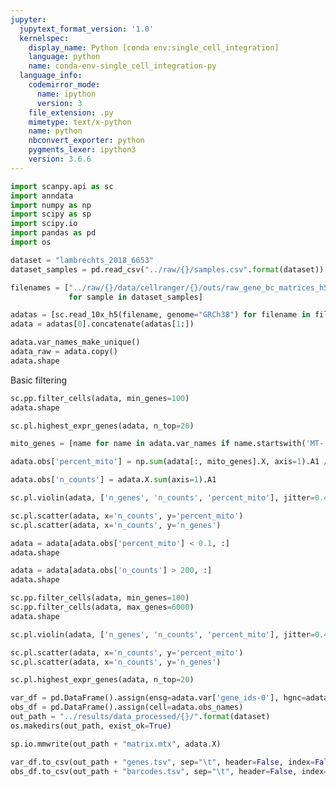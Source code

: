```yaml
---
jupyter:
  jupytext_format_version: '1.0'
  kernelspec:
    display_name: Python [conda env:single_cell_integration]
    language: python
    name: conda-env-single_cell_integration-py
  language_info:
    codemirror_mode:
      name: ipython
      version: 3
    file_extension: .py
    mimetype: text/x-python
    name: python
    nbconvert_exporter: python
    pygments_lexer: ipython3
    version: 3.6.6
---
```


```python
import scanpy.api as sc
import anndata
import numpy as np
import scipy as sp
import scipy.io
import pandas as pd
import os
```

```python
dataset = "lambrechts_2018_6653"
dataset_samples = pd.read_csv("../raw/{}/samples.csv".format(dataset)).samples.values
```

```python
filenames = ["../raw/{}/data/cellranger/{}/outs/raw_gene_bc_matrices_h5.h5".format(dataset, sample) 
             for sample in dataset_samples]
```

```python
adatas = [sc.read_10x_h5(filename, genome="GRCh38") for filename in filenames]
adata = adatas[0].concatenate(adatas[1:])
```

```python
adata.var_names_make_unique()
adata_raw = adata.copy()
adata.shape
```

Basic filtering

```python
sc.pp.filter_cells(adata, min_genes=100)
adata.shape
```

```python
sc.pl.highest_expr_genes(adata, n_top=20)
```

```python
mito_genes = [name for name in adata.var_names if name.startswith('MT-')]
```

```python
adata.obs['percent_mito'] = np.sum(adata[:, mito_genes].X, axis=1).A1 / np.sum(adata.X, axis=1).A1
```

```python
adata.obs['n_counts'] = adata.X.sum(axis=1).A1
```

```python
sc.pl.violin(adata, ['n_genes', 'n_counts', 'percent_mito'], jitter=0.4, multi_panel=True)
```

```python
sc.pl.scatter(adata, x='n_counts', y='percent_mito')
sc.pl.scatter(adata, x='n_counts', y='n_genes')
```

```python
adata = adata[adata.obs['percent_mito'] < 0.1, :]
adata.shape
```

```python
adata = adata[adata.obs['n_counts'] > 200, :]
adata.shape
```

```python
sc.pp.filter_cells(adata, min_genes=100)
sc.pp.filter_cells(adata, max_genes=6000)
adata.shape
```

```python
sc.pl.violin(adata, ['n_genes', 'n_counts', 'percent_mito'], jitter=0.4, multi_panel=True)
```

```python
sc.pl.scatter(adata, x='n_counts', y='percent_mito')
sc.pl.scatter(adata, x='n_counts', y='n_genes')
```

```python
sc.pl.highest_expr_genes(adata, n_top=20)
```

```python
var_df = pd.DataFrame().assign(ensg=adata.var['gene_ids-0'], hgnc=adata.var.index)
obs_df = pd.DataFrame().assign(cell=adata.obs_names)
out_path = "../results/data_processed/{}/".format(dataset)
os.makedirs(out_path, exist_ok=True)
```

```python
sp.io.mmwrite(out_path + "matrix.mtx", adata.X)
```

```python
var_df.to_csv(out_path + "genes.tsv", sep="\t", header=False, index=False)
obs_df.to_csv(out_path + "barcodes.tsv", sep="\t", header=False, index=False)
```
